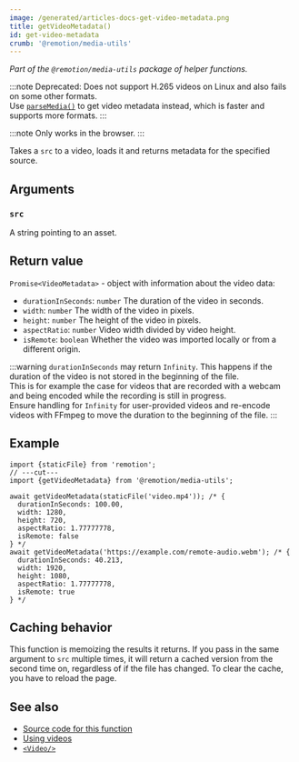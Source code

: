 ```yaml
---
image: /generated/articles-docs-get-video-metadata.png
title: getVideoMetadata()
id: get-video-metadata
crumb: '@remotion/media-utils'
---
```


_Part of the `@remotion/media-utils` package of helper functions._

:::note
Deprecated: Does not support H.265 videos on Linux and also fails on some other formats.  
Use [`parseMedia()`](/docs/media-parser/parse-media) to get video metadata instead, which is faster and supports more formats.
:::

:::note
Only works in the browser.
:::

Takes a `src` to a video, loads it and returns metadata for the specified source.

## Arguments

### `src`

A string pointing to an asset.

## Return value

`Promise<VideoMetadata>` - object with information about the video data:

- `durationInSeconds`: `number` The duration of the video in seconds.
- `width`: `number` The width of the video in pixels.
- `height`: `number` The height of the video in pixels.
- `aspectRatio`: `number` Video width divided by video height.
- `isRemote`: `boolean` Whether the video was imported locally or from a different origin.

:::warning
`durationInSeconds` may return `Infinity`. This happens if the duration of the video is not stored in the beginning of the file.  
This is for example the case for videos that are recorded with a webcam and being encoded while the recording is still in progress.  
Ensure handling for `Infinity` for user-provided videos and re-encode videos with FFmpeg to move the duration to the beginning of the file.
:::

## Example

```tsx twoslash
import {staticFile} from 'remotion';
// ---cut---
import {getVideoMetadata} from '@remotion/media-utils';

await getVideoMetadata(staticFile('video.mp4')); /* {
  durationInSeconds: 100.00,
  width: 1280,
  height: 720,
  aspectRatio: 1.77777778,
  isRemote: false
} */
await getVideoMetadata('https://example.com/remote-audio.webm'); /* {
  durationInSeconds: 40.213,
  width: 1920,
  height: 1080,
  aspectRatio: 1.77777778,
  isRemote: true
} */
```

## Caching behavior

This function is memoizing the results it returns.
If you pass in the same argument to `src` multiple times, it will return a cached version from the second time on, regardless of if the file has changed. To clear the cache, you have to reload the page.

## See also

- [Source code for this function](https://github.com/remotion-dev/remotion/blob/main/packages/media-utils/src/get-video-metadata.ts)
- [Using videos](/docs/assets#using-videos)
- [`<Video/>`](/docs/video)
